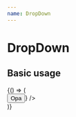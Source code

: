 ```yaml
---
name: DropDown
---
```




# DropDown

<PropsTable of={DropdownComponent} />

## Basic usage

<Playground>
  <DoczWrapper>
    {() => (
      <div style={{ height: '500px' }}>
        <DropdownComponent
          options={[
            { label: 'asbh1yeasbdh23848asdasd', onClick: console.log },
            { label: 'urtyruhjr374hbfdjdhuh', onClick: console.log },
          ]}
          renderTrigger={toggleVisibility => <button onClick={toggleVisibility}>Opa</button>}
        />
      </div>
    )}
  </DoczWrapper>
</Playground>
